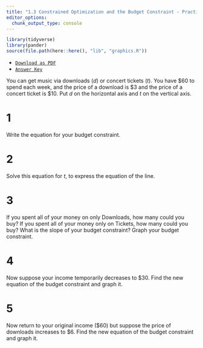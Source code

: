 ```yaml
---
title: "1.3 Constrained Optimization and the Budget Constraint - Practice Problems"
editor_options: 
  chunk_output_type: console
---
```


```r
library(tidyverse)
library(pander)
source(file.path(here::here(), "lib", "graphics.R"))
```

- [<i class="fas fa-file-pdf"></i> `Download as PDF`](/practice/03-practice.pdf)
- [<i class="fas fa-file-pdf"></i> `Answer Key`](/practice/03-practice-answers.pdf)


You can get music via downloads ($d$) or concert tickets ($t$). You have $60 to spend each week, and the price of a download is $3 and the price of a concert ticket is $10. Put $d$ on the horizontal axis and $t$ on the vertical axis.

# 1 

Write the equation for your budget constraint.

# 2 

Solve this equation for $t$, to express the equation of the line.

# 3

If you spent all of your money on only Downloads, how many could you buy? If you spent all of your money only on Tickets, how many could you buy? What is the slope of your budget constraint? Graph your budget constraint.

# 4

Now suppose your income temporarily decreases to $30. Find the new equation of the budget constraint and graph it.

# 5

Now return to your original income ($60) but suppose the price of downloads increases to $6. Find the new equation of the budget constraint and graph it.
